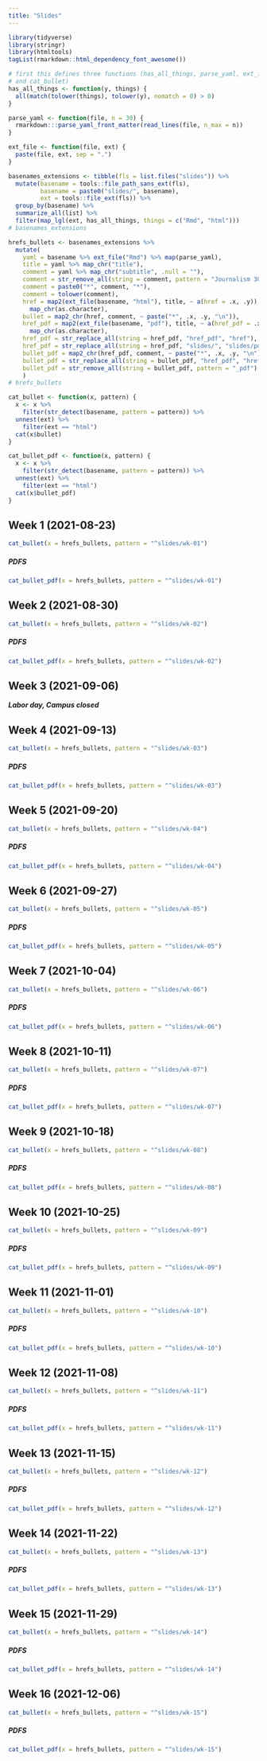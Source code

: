 ```yaml
---
title: "Slides"
---
```


```r
library(tidyverse)
library(stringr)
library(htmltools)
tagList(rmarkdown::html_dependency_font_awesome())
```

```r
# first this defines three functions (has_all_things, parse_yaml, ext_file,  
# and cat_bullet)
has_all_things <- function(y, things) {
  all(match(tolower(things), tolower(y), nomatch = 0) > 0)
}

parse_yaml <- function(file, n = 30) {
  rmarkdown:::parse_yaml_front_matter(read_lines(file, n_max = n))
}

ext_file <- function(file, ext) {
  paste(file, ext, sep = ".")
}
```

```r
basenames_extensions <- tibble(fls = list.files("slides")) %>%
  mutate(basename = tools::file_path_sans_ext(fls),
         basename = paste0("slides/", basename),
         ext = tools::file_ext(fls)) %>% 
  group_by(basename) %>% 
  summarize_all(list) %>% 
  filter(map_lgl(ext, has_all_things, things = c("Rmd", "html")))
# basenames_extensions
```

```r
hrefs_bullets <- basenames_extensions %>% 
  mutate(
    yaml = basename %>% ext_file("Rmd") %>% map(parse_yaml),
    title = yaml %>% map_chr("title"),
    comment = yaml %>% map_chr("subtitle", .null = ""),
    comment = str_remove_all(string = comment, pattern = "Journalism 303: "),
    comment = paste0("*", comment, "*"),
    comment = tolower(comment),
    href = map2(ext_file(basename, "html"), title, ~ a(href = .x, .y)) %>%
      map_chr(as.character),
    bullet = map2_chr(href, comment, ~ paste("*", .x, .y, "\n")),
    href_pdf = map2(ext_file(basename, "pdf"), title, ~ a(href_pdf = .x, .y)) %>%
      map_chr(as.character),
    href_pdf = str_replace_all(string = href_pdf, "href_pdf", "href"),
    href_pdf = str_replace_all(string = href_pdf, "slides/", "slides/pdfs/"),
    bullet_pdf = map2_chr(href_pdf, comment, ~ paste("*", .x, .y, "\n")),
    bullet_pdf = str_replace_all(string = bullet_pdf, "href_pdf", "href"),
    bullet_pdf = str_remove_all(string = bullet_pdf, pattern = "_pdf")
    )
# hrefs_bullets
```

```r
cat_bullet <- function(x, pattern) {
  x <- x %>% 
    filter(str_detect(basename, pattern = pattern)) %>%
  unnest(ext) %>%
    filter(ext == "html")
  cat(x$bullet)
}

cat_bullet_pdf <- function(x, pattern) {
  x <- x %>% 
    filter(str_detect(basename, pattern = pattern)) %>%
  unnest(ext) %>%
    filter(ext == "html")
  cat(x$bullet_pdf)
}
```

## Week 1 (2021-08-23)


```r
cat_bullet(x = hrefs_bullets, pattern = "^slides/wk-01")
```

##### PDFS

```r
cat_bullet_pdf(x = hrefs_bullets, pattern = "^slides/wk-01")
```


## Week 2 (2021-08-30)


```r
cat_bullet(x = hrefs_bullets, pattern = "^slides/wk-02")
```

##### PDFS

```r
cat_bullet_pdf(x = hrefs_bullets, pattern = "^slides/wk-02")
```

## Week 3 (2021-09-06)

***Labor day, Campus closed***

## Week 4 (2021-09-13)


```r
cat_bullet(x = hrefs_bullets, pattern = "^slides/wk-03")
```

##### PDFS

```r
cat_bullet_pdf(x = hrefs_bullets, pattern = "^slides/wk-03")
```

## Week 5 (2021-09-20)

```r
cat_bullet(x = hrefs_bullets, pattern = "^slides/wk-04")
```

##### PDFS

```r
cat_bullet_pdf(x = hrefs_bullets, pattern = "^slides/wk-04")
```

## Week 6 (2021-09-27)

```r
cat_bullet(x = hrefs_bullets, pattern = "^slides/wk-05")
```

##### PDFS

```r
cat_bullet_pdf(x = hrefs_bullets, pattern = "^slides/wk-05")
```

## Week 7 (2021-10-04)

```r
cat_bullet(x = hrefs_bullets, pattern = "^slides/wk-06")
```

##### PDFS

```r
cat_bullet_pdf(x = hrefs_bullets, pattern = "^slides/wk-06")
```

## Week 8 (2021-10-11)

```r
cat_bullet(x = hrefs_bullets, pattern = "^slides/wk-07")
```

##### PDFS

```r
cat_bullet_pdf(x = hrefs_bullets, pattern = "^slides/wk-07")
```

## Week 9 (2021-10-18)


```r
cat_bullet(x = hrefs_bullets, pattern = "^slides/wk-08")
```

##### PDFS

```r
cat_bullet_pdf(x = hrefs_bullets, pattern = "^slides/wk-08")
```

## Week 10 (2021-10-25)


```r
cat_bullet(x = hrefs_bullets, pattern = "^slides/wk-09")
```

##### PDFS

```r
cat_bullet_pdf(x = hrefs_bullets, pattern = "^slides/wk-09")
```

## Week 11 (2021-11-01)

```r
cat_bullet(x = hrefs_bullets, pattern = "^slides/wk-10")
```

##### PDFS

```r
cat_bullet_pdf(x = hrefs_bullets, pattern = "^slides/wk-10")
```


## Week 12 (2021-11-08)

```r
cat_bullet(x = hrefs_bullets, pattern = "^slides/wk-11")
```

##### PDFS

```r
cat_bullet_pdf(x = hrefs_bullets, pattern = "^slides/wk-11")
```

## Week 13 (2021-11-15)

```r
cat_bullet(x = hrefs_bullets, pattern = "^slides/wk-12")
```

##### PDFS

```r
cat_bullet_pdf(x = hrefs_bullets, pattern = "^slides/wk-12")
```

## Week 14 (2021-11-22)

```r
cat_bullet(x = hrefs_bullets, pattern = "^slides/wk-13")
```

##### PDFS

```r
cat_bullet_pdf(x = hrefs_bullets, pattern = "^slides/wk-13")
```

## Week 15 (2021-11-29)

```r
cat_bullet(x = hrefs_bullets, pattern = "^slides/wk-14")
```

##### PDFS

```r
cat_bullet_pdf(x = hrefs_bullets, pattern = "^slides/wk-14")
```

## Week 16 (2021-12-06)

```r
cat_bullet(x = hrefs_bullets, pattern = "^slides/wk-15")
```

##### PDFS

```r
cat_bullet_pdf(x = hrefs_bullets, pattern = "^slides/wk-15")
```

